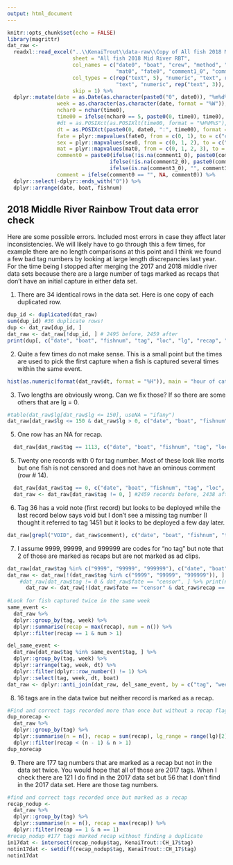 ```yaml
---
output: html_document
---
```


```r
knitr::opts_chunk$set(echo = FALSE)
library(magrittr)
dat_raw <- 
  readxl::read_excel("..\\KenaiTrout\\data-raw\\Copy of All fish 2018 Mid River RBT.xlsx",
                     sheet = "All fish 2018 Mid River RBT",
                     col_names = c("date0", "boat", "crew", "method", "time0", "fishnum", "loc", "lat", "long", "lg", "recap", "tag", "ad", "sex0", 
                                   "mat0", "fate0", "comment1_0", "comment2_0", "comment3_0"),
                     col_types = c(rep("text", 5), "numeric", "text", rep("skip", 2), "numeric", "logical", "numeric", "logical", "numeric", 
                                   "text", "numeric", rep("text", 3)),
                     skip = 1) %>%
  dplyr::mutate(date = as.Date(as.character(paste0("0", date0)), "%m%d%Y"), 
                week = as.character(as.character(date, format = "%W")),
                nchar0 = nchar(time0),
                time00 = ifelse(nchar0 == 5, paste0(0, time0), time0),
                #dt = as.POSIXct(as.POSIXlt(time00, format = "%H%M%S"), tz = "America/Anchorage"),
                dt = as.POSIXct(paste0(0, date0, ":", time00), format = "%m%d%Y:%H%M%S", tz = "America/Anchorage"),
                fate = plyr::mapvalues(fate0, from = c(0, 1), to = c("censor", "rel")),
                sex = plyr::mapvalues(sex0, from = c(0, 1, 2), to = c("U", "M", "F")),
                mat = plyr::mapvalues(mat0, from = c(0, 1, 2, 3), to = c(NA, "pre-spawn", "spawning", "post-spawn")),
                comment0 = paste0(ifelse(!is.na(comment1_0), paste0(comment1_0, ifelse(is.na(comment2_0) & is.na(comment3_0), "", ", ")), ""), 
                                 ifelse(!is.na(comment2_0), paste0(comment2_0, ifelse(is.na(comment3_0), "", ", ")), ""),
                                 ifelse(is.na(comment3_0), "", comment3_0)),
                comment = ifelse(comment0 == "", NA, comment0)) %>%
  dplyr::select(-dplyr::ends_with("0")) %>%
  dplyr::arrange(date, boat, fishnum)
```
## 2018 Middle River Rainbow Trout data error check
  
Here are some possible errors. Included most errors in case they affect later inconsistencies. We will likely have to go through this a few times, for example there are no length comparisons at this point and I think we found a few bad tag numbers by looking at large length discrepancies last year. For the time being I stopped after merging the 2017 and 2018 middle river data sets because there are a large number of tags marked as recaps that don't have an initial capture in either data set.
  
1) There are 34 identical rows in the data set. Here is one copy of each duplicated row.  
```r
dup_id <- duplicated(dat_raw) 
sum(dup_id) #36 duplicate rows!
dup <- dat_raw[dup_id, ]
dat_raw <- dat_raw[!dup_id, ] # 2495 before, 2459 after
print(dup[, c("date", "boat", "fishnum", "tag", "loc", "lg", "recap", "ad", "fate", "sex", "mat")], n = 50)
```

2) Quite a few times do not make sense. This is a small point but the times are used to pick the first capture when a fish is captured several times within the same event.  
```r
hist(as.numeric(format(dat_raw$dt, format = "%H")), main = "hour of catch")
```

3) Two lengths are obviously wrong. Can we fix those? If so there are some others that are lg = 0.  
```r
#table(dat_raw$lg[dat_raw$lg <= 150], useNA = "ifany")
dat_raw[dat_raw$lg <= 150 & dat_raw$lg > 0, c("date", "boat", "fishnum", "tag", "loc", "lg", "recap", "ad", "fate", "sex", "mat")]
```

5) One row has an NA for recap.  
```r
  dat_raw[dat_raw$tag == 1113, c("date", "boat", "fishnum", "tag", "loc", "lg", "recap", "ad", "fate", "sex", "mat")]
```

5) Twenty one records with 0 for tag number. Most of these look like morts but one fish is not censored and does not have an ominous comment (row # 14).  
```r
  dat_raw[dat_raw$tag == 0, c("date", "boat", "fishnum", "tag", "loc", "lg", "recap", "ad", "fate", "comment")] %>% print(n = 100)
  dat_raw <- dat_raw[dat_raw$tag != 0, ] #2459 records before, 2438 after
```

6) Tag 36 has a void note (first record) but looks to be deployed while the last record below says void but I don't see a missing tag number (I thought it referred to tag 1451 but it looks to be deployed a few day later.
```r
dat_raw[grepl("VOID", dat_raw$comment), c("date", "boat", "fishnum", "tag", "loc", "lg", "recap", "ad", "fate", "comment")]
```

7) I assume 9999, 99999, and 999999 are codes for "no tag" but note that 2 of those are marked as recaps but are not marked as ad clips.
```r
dat_raw[dat_raw$tag %in% c("9999", "99999", "999999"), c("date", "boat", "fishnum", "tag", "loc", "lg", "recap", "ad", "fate", "comment")] # looks like 9999, 99999, and 999999 are dummy tag numbers, delete (7) note 2 are marked recap
dat_raw <- dat_raw[!(dat_raw$tag %in% c("9999", "99999", "999999")), ] #2431 remain
    #dat_raw[dat_raw$tag != 0 & dat_raw$fate == "censor", ] %>% print(n = 100) # save the recaps, delete the rest (12)
      dat_raw <- dat_raw[!(dat_raw$fate == "censor" & dat_raw$recap == 0), ] #2419 remain
      
#Look for fish captured twice in the same week
same_event <-
  dat_raw %>%
  dplyr::group_by(tag, week) %>%
  dplyr::summarise(recap = max(recap), num = n()) %>%
  dplyr::filter(recap == 1 & num > 1)

del_same_event <- 
  dat_raw[dat_raw$tag %in% same_event$tag, ] %>% 
  dplyr::group_by(tag, week) %>%
  dplyr::arrange(tag, week, dt) %>%
  dplyr::filter(dplyr::row_number() != 1) %>%
  dplyr::select(tag, week, dt, boat)
dat_raw <- dplyr::anti_join(dat_raw, del_same_event, by = c("tag", "week", "dt", "boat")) #2419 before, 2377 remain
```

8) 16 tags are in the data twice but neither record is marked as a recap.
```r
#Find and correct tags recorded more than once but without a recap flag
dup_norecap <-
  dat_raw %>%
  dplyr::group_by(tag) %>%
  dplyr::summarise(n = n(), recap = sum(recap), lg_range = range(lg)[2] - range(lg)[1]) %>%
  dplyr::filter(recap < (n - 1) & n > 1)
dup_norecap
```

9) There are 177 tag numbers that are marked as a recap but not in the data set twice. You would hope that all of those are 2017 tags. When I check there are 121 I do find in the 2017 data set but 56 that I don't find in the 2017 data set. Here are those tag numbers.
```r
#find and correct tags recorded once but marked as a recap
recap_nodup <-
  dat_raw %>%
  dplyr::group_by(tag) %>%
  dplyr::summarise(n = n(), recap = max(recap)) %>%
  dplyr::filter(recap == 1 & n == 1)
#recap_nodup #177 tags marked recap without finding a duplicate
in17dat <- intersect(recap_nodup$tag, KenaiTrout::CH_17$tag)
notin17dat <- setdiff(recap_nodup$tag, KenaiTrout::CH_17$tag)
notin17dat
```

```r

```
